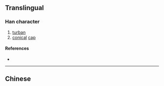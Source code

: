 {{also|幘}}
{{character info}}
==Translingual==

===Han character===
{{Han char|rn=50|rad=巾|as=08|sn=11|four=|canj=LBQMO|ids=⿰巾责}}

# [[turban]]
# [[conical]] [[cap]]

====References====
* {{Han ref|kx=0333.161|hdz=10742.070|uh=5E3B|ud=24123}}

----

==Chinese==
{{zh-see|幘}}